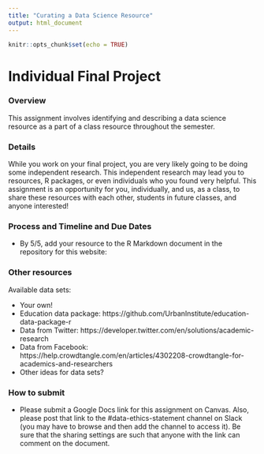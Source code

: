 ```yaml
---
title: "Curating a Data Science Resource"
output: html_document
---
```


```r
knitr::opts_chunk$set(echo = TRUE)
```

# Individual Final Project

### Overview

This assignment involves identifying and describing a data science resource as a part of a class resource throughout the semester.

### Details

While you work on your final project, you are very likely going to be doing some independent research. This independent research may lead you to resources, R packages, or even individuals who you found very helpful. This assignment is an opportunity for you, individually, and us, as a class, to share these resources with each other, students in future classes, and anyone interested!

### Process and Timeline and Due Dates

- By 5/5, add your resource to the R Markdown document in the repository for this website:
  

### Other resources

Available data sets:

- Your own!
- Education data package: https://github.com/UrbanInstitute/education-data-package-r
- Data from Twitter: https://developer.twitter.com/en/solutions/academic-research
- Data from Facebook: https://help.crowdtangle.com/en/articles/4302208-crowdtangle-for-academics-and-researchers
- Other ideas for data sets?

### How to submit

- Please submit a Google Docs link for this assignment on Canvas. Also, please post that link to the #data-ethics-statement channel on Slack (you may have to browse and then add the channel to access it). Be sure that the sharing settings are such that anyone with the link can comment on the document. 

